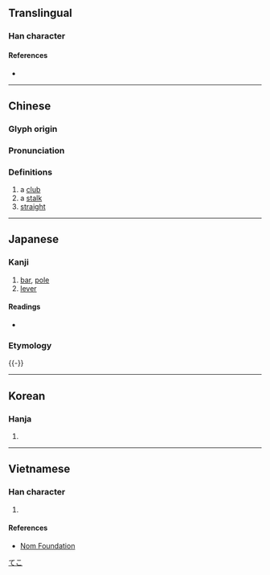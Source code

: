 {{character info}}
==Translingual==

===Han character===
{{Han char|rn=75|rad=木|as=07|sn=11|four=42941|canj=DNKG|ids=⿰木廷}}

====References====
* {{Han ref|kx=0528.050|dkj=14827|dj=0916.200|hdz=21200.020|uh=6883|ud=26755|bh=B1F2|bd=45554}}

----

==Chinese==
{{zh-forms}}

===Glyph origin===
{{Han etym}}

===Pronunciation===
{{zh-pron
|m=tǐng
|c=ting5
|mc=y
|oc=y
|ma=
|cat=n,a
}}

===Definitions===
{{zh-hanzi}}

# a [[club]]
# a [[stalk]]
# [[straight]]

----

==Japanese==

===Kanji===
{{ja-kanji|grade=|rs=木07}}

# [[bar]], [[pole]]
# [[lever]]

====Readings====
* {{ja-readings
|goon=ちょう
|kanon=てい
|kun=てこ-, つえ-}}

===Etymology===
{{ja-kanjitab|yomi=k|てこ|alt=梃子}}
{{ja-see|てこ}}

[[Category:ja:Simple machines|てこ]]
{{-}}

----

==Korean==

===Hanja===
{{ko-hanja|hangeul=정}}

# {{rfdef|ko|sort=木07}}

----

==Vietnamese==

===Han character===
{{vi-hantu|rs=木07|đỉnh}}

# {{rfdef|vi|sort=木07}}

====References====
* [http://nomfoundation.org/common/nom_details.php?codepoint=6883 Nom Foundation]